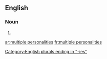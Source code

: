 ==English==

===Noun===
{{head|en|plural|head=[[multiple]] [[personalities]]}}

# {{plural of|multiple personality|lang=en|nocat=1}}

[[Category:English plurals ending in "-ies"]]

[[ar:multiple personalities]]
[[fr:multiple personalities]]